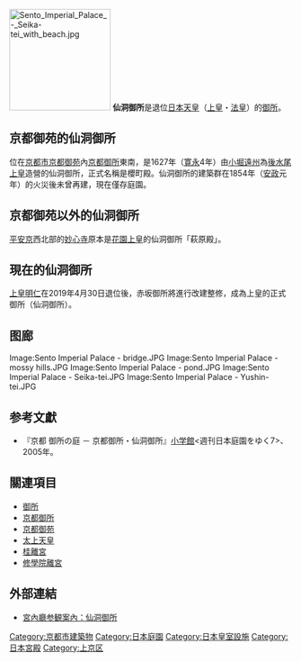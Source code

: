 {{japanese|japanese=仙洞御所|kana=せんとうごしょ|romaji=Sentō gosho}}
[[File:Sento_Imperial_Palace_-_Seika-tei_with_beach.jpg|180px]]
'''仙洞御所'''是退位[[日本天皇|日本天皇]]（[[太上天皇|上皇]]・[[太上法皇|法皇]]）的[[御所|御所]]。

==京都御苑的仙洞御所==
位在[[京都市|京都市]][[京都御苑|京都御苑]]內[[京都御所|京都御所]]東南，是1627年（[[寛永|寛永]]4年）由[[小堀遠州|小堀遠州]]為[[後水尾天皇|後水尾上皇]]造營的仙洞御所，正式名稱是櫻町殿。仙洞御所的建築群在1854年（[[安政|安政]]元年）的火災後未曾再建，現在僅存庭園。

==京都御苑以外的仙洞御所==
[[平安京|平安京]]西北部的[[妙心寺|妙心寺]]原本是[[花園天皇|花園上皇]]的仙洞御所「萩原殿」。

==現在的仙洞御所==
[[上皇_(天皇退位特例法)|上皇]][[明仁|明仁]]在2019年4月30日退位後，赤坂御所將進行改建整修，成為上皇的正式御所（仙洞御所）。

== 图廊 ==
<gallery>
Image:Sento Imperial Palace - bridge.JPG
Image:Sento Imperial Palace - mossy hills.JPG
Image:Sento Imperial Palace - pond.JPG
Image:Sento Imperial Palace - Seika-tei.JPG
Image:Sento Imperial Palace - Yushin-tei.JPG
</gallery>

==参考文獻==
*『京都 御所の庭 － 京都御所・仙洞御所』[[小学館|小学館]]<週刊日本庭園をゆく7>、2005年。

==關連項目==
* [[御所|御所]]
* [[京都御所|京都御所]]
* [[京都御苑|京都御苑]]
* [[太上天皇|太上天皇]]
* [[桂離宮|桂離宮]]
* [[修學院離宮|修學院離宮]]

==外部連結==
{{commonscat|Sento Imperial Palace}}
*[http://sankan.kunaicho.go.jp/guide/sento.html 宮內廳参観案內：仙洞御所]{{Wayback|url=http://sankan.kunaicho.go.jp/guide/sento.html |date=20200509005711 }}

{{coord|35|1|23.89|N|135|45|47.85|E|type:landmark_scale:10000_region:JP|display=title}}

{{天皇項目}}
{{DEFAULTSORT:Sento}}
[[Category:京都市建築物|Category:京都市建築物]]
[[Category:日本庭園|Category:日本庭園]]
[[Category:日本皇室設施|Category:日本皇室設施]]
[[Category:日本宮殿|Category:日本宮殿]]
[[Category:上京区|Category:上京区]]